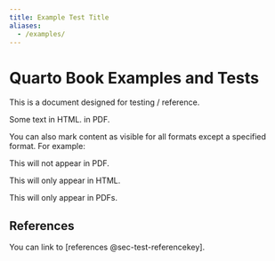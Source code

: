 ```yaml
---
title: Example Test Title
aliases:
  - /examples/
---
```


# Quarto Book Examples and Tests

This is a document designed for testing / reference.

Some text
[in HTML.]{.content-visible when-format="html"}
[in PDF.]{.content-visible when-format="pdf"}

You can also mark content as visible for all formats except a specified format. For example:

::: {.content-visible unless-format="pdf"}
This will not appear in PDF.
:::

::: {.content-visible when-format="html"}
This will only appear in HTML.
:::

::: {.content-visible when-format="pdf"}
This will only appear in PDFs.
:::

## References {#sec-test-referencekey}

You can link to [references @sec-test-referencekey].

::: {#refs}
:::
